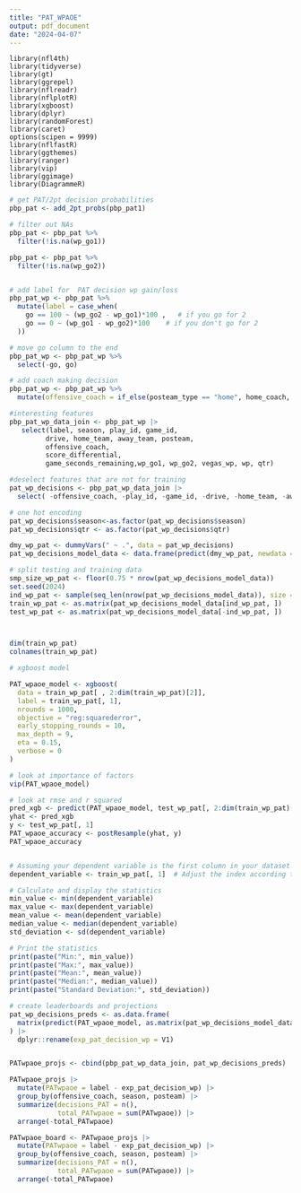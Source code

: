 ---
title: "PAT_WPAOE"
output: pdf_document
date: "2024-04-07"
---

```
library(nfl4th)
library(tidyverse)
library(gt)
library(ggrepel)
library(nflreadr)
library(nflplotR)
library(xgboost)
library(dplyr)
library(randomForest)
library(caret)
options(scipen = 9999)
library(nflfastR)
library(ggthemes)
library(ranger)
library(vip)
library(ggimage)
library(DiagrammeR)
```


```{r}

# get PAT/2pt decision probabilities
pbp_pat <- add_2pt_probs(pbp_pat1)

# filter out NAs 
pbp_pat <- pbp_pat %>%
  filter(!is.na(wp_go1))

pbp_pat <- pbp_pat %>%
  filter(!is.na(wp_go2))


# add label for  PAT decision wp gain/loss
pbp_pat_wp <- pbp_pat %>%
  mutate(label = case_when(
    go == 100 ~ (wp_go2 - wp_go1)*100 ,   # if you go for 2
    go == 0 ~ (wp_go1 - wp_go2)*100    # if you don't go for 2
  ))

# move go column to the end
pbp_pat_wp <- pbp_pat_wp %>%
  select(-go, go)

# add coach making decision
pbp_pat_wp <- pbp_pat_wp %>%
  mutate(offensive_coach = if_else(posteam_type == "home", home_coach, away_coach))


```

```{r}
#interesting features
pbp_pat_wp_data_join <- pbp_pat_wp |>
   select(label, season, play_id, game_id, 
         drive, home_team, away_team, posteam, 
         offensive_coach,
         score_differential,
         game_seconds_remaining,wp_go1, wp_go2, vegas_wp, wp, qtr)

#deselect features that are not for training
pat_wp_decisions <- pbp_pat_wp_data_join |>
  select( -offensive_coach, -play_id, -game_id, -drive, -home_team, -away_team, -posteam)

# one hot encoding
pat_wp_decisions$season<-as.factor(pat_wp_decisions$season)
pat_wp_decisions$qtr <- as.factor(pat_wp_decisions$qtr)

dmy_wp_pat <- dummyVars(" ~ .", data = pat_wp_decisions)
pat_wp_decisions_model_data <- data.frame(predict(dmy_wp_pat, newdata = pat_wp_decisions))

# split testing and training data
smp_size_wp_pat <- floor(0.75 * nrow(pat_wp_decisions_model_data))
set.seed(2024)
ind_wp_pat <- sample(seq_len(nrow(pat_wp_decisions_model_data)), size = smp_size_wp_pat)
train_wp_pat <- as.matrix(pat_wp_decisions_model_data[ind_wp_pat, ])
test_wp_pat <- as.matrix(pat_wp_decisions_model_data[-ind_wp_pat, ])



dim(train_wp_pat)
colnames(train_wp_pat)
```



```{r}
# xgboost model

PAT_wpaoe_model <- xgboost(
  data = train_wp_pat[ , 2:dim(train_wp_pat)[2]],
  label = train_wp_pat[, 1],
  nrounds = 1000,
  objective = "reg:squarederror",
  early_stopping_rounds = 10,
  max_depth = 9,
  eta = 0.15,
  verbose = 0
)

# look at importance of factors
vip(PAT_wpaoe_model)

# look at rmse and r squared
pred_xgb <- predict(PAT_wpaoe_model, test_wp_pat[, 2:dim(train_wp_pat)[2]])
yhat <- pred_xgb
y <- test_wp_pat[, 1]
PAT_wpaoe_accuracy <- postResample(yhat, y)
PAT_wpaoe_accuracy



```

```{r}
# Assuming your dependent variable is the first column in your dataset
dependent_variable <- train_wp_pat[, 1]  # Adjust the index according to your data

# Calculate and display the statistics
min_value <- min(dependent_variable)
max_value <- max(dependent_variable)
mean_value <- mean(dependent_variable)
median_value <- median(dependent_variable)
std_deviation <- sd(dependent_variable)

# Print the statistics
print(paste("Min:", min_value))
print(paste("Max:", max_value))
print(paste("Mean:", mean_value))
print(paste("Median:", median_value))
print(paste("Standard Deviation:", std_deviation))

```


```{r}
# create leaderboards and projections
pat_wp_decisions_preds <- as.data.frame(
  matrix(predict(PAT_wpaoe_model, as.matrix(pat_wp_decisions_model_data %>% select(-label))))
) |>
  dplyr::rename(exp_pat_decision_wp = V1)


PATwpaoe_projs <- cbind(pbp_pat_wp_data_join, pat_wp_decisions_preds)

PATwpaoe_projs |>
  mutate(PATwpaoe = label - exp_pat_decision_wp) |>
  group_by(offensive_coach, season, posteam) |> 
  summarize(decisions_PAT = n(),
            total_PATwpaoe = sum(PATwpaoe)) |>
  arrange(-total_PATwpaoe)

PATwpaoe_board <- PATwpaoe_projs |>
  mutate(PATwpaoe = label - exp_pat_decision_wp) |>
  group_by(offensive_coach, season, posteam) |> 
  summarize(decisions_PAT = n(),
            total_PATwpaoe = sum(PATwpaoe)) |>
  arrange(-total_PATwpaoe)

```


